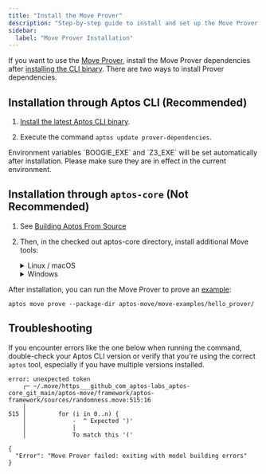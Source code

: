 ```yaml
---
title: "Install the Move Prover"
description: "Step-by-step guide to install and set up the Move Prover dependencies for formal verification of Move smart contracts using the Aptos CLI."
sidebar:
  label: "Move Prover Installation"
---
```



If you want to use the [Move Prover](/build/smart-contracts/prover), install the Move Prover dependencies after [installing the CLI binary](/build/cli/setup-cli).
There are two ways to install Prover dependencies.

## Installation through Aptos CLI (Recommended)

1. [Install the latest Aptos CLI binary](/build/cli/install-cli/install-cli-mac).

2. Execute the command `aptos update prover-dependencies`.

<Aside type="note">
  Environment variables `BOOGIE_EXE` and `Z3_EXE` will be set automatically after installation. Please make sure
  they are in effect in the current environment.
</Aside>

## Installation through `aptos-core` (Not Recommended)

1. See [Building Aptos From Source](/network/nodes/building-from-source)

2. Then, in the checked out aptos-core directory, install additional Move tools:

   <details>
     <summary>Linux / macOS</summary>

     1. Open a Terminal session.
     2. Run the dev setup script to prepare your environment: `./scripts/dev_setup.sh -yp`
     3. Update your current shell environment: `source ~/.profile`

     <Aside type="note" emoji="ℹ️">
       `dev_setup.sh -p` updates your `~./profile` with environment variables to support the installed Move Prover tools. You may need to set `.bash_profile` or `.zprofile` or other setup files for your shell.
     </Aside>
   </details>

   <details>
     <summary>Windows</summary>

     1. Open a PowerShell terminal as an administrator.
     2. Run the dev setup script to prepare your environment: `PowerShell -ExecutionPolicy Bypass -File ./scripts/windows_dev_setup.ps1 -y`
   </details>

After installation, you can run the Move Prover to prove an [example](https://github.com/aptos-labs/aptos-core/tree/main/aptos-move/move-examples/hello_prover):

```shellscript filename="Terminal"
aptos move prove --package-dir aptos-move/move-examples/hello_prover/
```

## Troubleshooting

If you encounter errors like the one below when running the command, double-check your Aptos CLI version or verify that you're using the correct `aptos` tool, especially if you have multiple versions installed.

```shellscript filename="Terminal
error: unexpected token
    ┌─ ~/.move/https___github_com_aptos-labs_aptos-core_git_main/aptos-move/framework/aptos-framework/sources/randomness.move:515:16
    │
515 │         for (i in 0..n) {
    │             -  ^ Expected ')'
    │             │
    │             To match this '('

{
  "Error": "Move Prover failed: exiting with model building errors"
}
```
